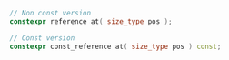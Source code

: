```cpp
// Non const version
constexpr reference at( size_type pos );

// Const version
constexpr const_reference at( size_type pos ) const;
```